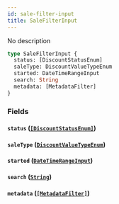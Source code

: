 ```yaml
---
id: sale-filter-input
title: SaleFilterInput
---
```


No description

```graphql
type SaleFilterInput {
  status: [DiscountStatusEnum]
  saleType: DiscountValueTypeEnum
  started: DateTimeRangeInput
  search: String
  metadata: [MetadataFilter]
}
```

### Fields

#### `status` ([`[DiscountStatusEnum]`](../../../developer/api-reference/enums/discount-status-enum))

#### `saleType` ([`DiscountValueTypeEnum`](../../../developer/api-reference/enums/discount-value-type-enum))

#### `started` ([`DateTimeRangeInput`](../../../developer/api-reference/inputs/date-time-range-input))

#### `search` ([`String`](../../../developer/api-reference/scalars/string))

#### `metadata` ([`[MetadataFilter]`](../../../developer/api-reference/inputs/metadata-filter))
